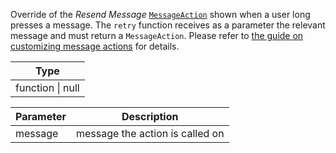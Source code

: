 Override of the _Resend Message_ [`MessageAction`](../../../../state-and-offline-support/object-types.mdx#messageaction) shown when a user long presses a message.
The `retry` function receives as a parameter the relevant message and must return a `MessageAction`.
Please refer to [the guide on customizing message actions](../../../../ui-cookbook/custom-message-actions.mdx) for details.

| Type             |
| ---------------- |
| function \| null |

| Parameter | Description                     |
| --------- | ------------------------------- |
| message   | message the action is called on |
